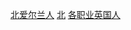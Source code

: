 {{Commonscat|People of Northern Ireland by occupation}}

[[Category:北爱尔兰人|]]
[[Category:各职业爱尔兰人|北]]
[[Category:各职业英国人|]]